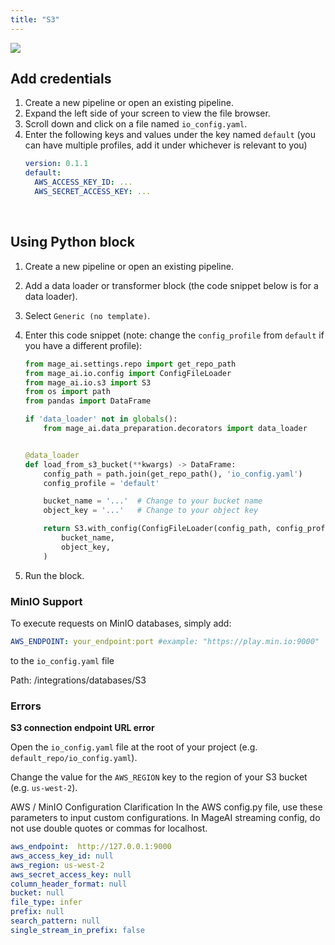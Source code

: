 ```yaml
---
title: "S3"
---
```


![](https://user-images.githubusercontent.com/78053898/198754439-87922b6d-e8ed-4b6c-852c-96a1d3545612.png)

## Add credentials

1. Create a new pipeline or open an existing pipeline.
2. Expand the left side of your screen to view the file browser.
3. Scroll down and click on a file named `io_config.yaml`.
4. Enter the following keys and values under the key named `default` (you can
   have multiple profiles, add it under whichever is relevant to you)
   ```yaml
   version: 0.1.1
   default:
     AWS_ACCESS_KEY_ID: ...
     AWS_SECRET_ACCESS_KEY: ...
   ```

<br />

## Using Python block

1. Create a new pipeline or open an existing pipeline.
2. Add a data loader or transformer block (the code snippet below is for a data
   loader).
3. Select `Generic (no template)`.
4. Enter this code snippet (note: change the `config_profile` from `default` if
   you have a different profile):

   ```python
   from mage_ai.settings.repo import get_repo_path
   from mage_ai.io.config import ConfigFileLoader
   from mage_ai.io.s3 import S3
   from os import path
   from pandas import DataFrame

   if 'data_loader' not in globals():
       from mage_ai.data_preparation.decorators import data_loader


   @data_loader
   def load_from_s3_bucket(**kwargs) -> DataFrame:
       config_path = path.join(get_repo_path(), 'io_config.yaml')
       config_profile = 'default'

       bucket_name = '...'  # Change to your bucket name
       object_key = '...'   # Change to your object key

       return S3.with_config(ConfigFileLoader(config_path, config_profile)).load(
           bucket_name,
           object_key,
       )
   ```

5. Run the block.

### MinIO Support

To execute requests on MinIO databases, simply add:

```yaml
AWS_ENDPOINT: your_endpoint:port #example: "https://play.min.io:9000"
```
to the `io_config.yaml` file

Path: /integrations/databases/S3
### Errors

<b>S3 connection endpoint URL error</b>

Open the `io_config.yaml` file at the root of your project (e.g.
`default_repo/io_config.yaml`).

Change the value for the `AWS_REGION` key to the region of your S3 bucket (e.g.
`us-west-2`).
<br />

AWS / MinIO Configuration Clarification
In the AWS config.py file, use these parameters to input custom configurations. In MageAI streaming config, do not use double quotes or commas for localhost.

```yaml
aws_endpoint:  http://127.0.0.1:9000
aws_access_key_id: null
aws_region: us-west-2
aws_secret_access_key: null
column_header_format: null
bucket: null
file_type: infer
prefix: null
search_pattern: null
single_stream_in_prefix: false
```

<br />
